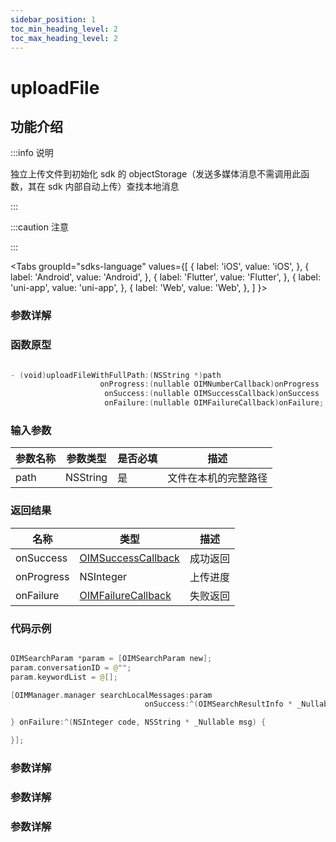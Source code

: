 ```yaml
---
sidebar_position: 1
toc_min_heading_level: 2
toc_max_heading_level: 2
---
```


# uploadFile

## 功能介绍

:::info 说明

独立上传文件到初始化 sdk 的 objectStorage（发送多媒体消息不需调用此函数，其在 sdk 内部自动上传）查找本地消息

:::

:::caution 注意

:::

<Tabs
groupId="sdks-language"
values={[
{ label: 'iOS', value: 'iOS', },
{ label: 'Android', value: 'Android', },
{ label: 'Flutter', value: 'Flutter', },
{ label: 'uni-app', value: 'uni-app', },
{ label: 'Web', value: 'Web', },
]
}>

<TabItem value="Flutter">

### 参数详解

</TabItem>

<TabItem value="iOS">

### 函数原型

```swift showLineNumbers

- (void)uploadFileWithFullPath:(NSString *)path
                    onProgress:(nullable OIMNumberCallback)onProgress
                     onSuccess:(nullable OIMSuccessCallback)onSuccess
                     onFailure:(nullable OIMFailureCallback)onFailure;

```

### 输入参数

| 参数名称 | 参数类型 | 是否必填 | 描述                 |
| -------- | -------- | -------- | -------------------- |
| path     | NSString | 是       | 文件在本机的完整路径 |

### 返回结果

| 名称       | 类型                                                   | 描述     |
| ---------- | ------------------------------------------------------ | -------- |
| onSuccess  | [OIMSuccessCallback](docs/sdks/Callback/onSuccess.mdx) | 成功返回 |
| onProgress | NSInteger                                              | 上传进度 |
| onFailure  | [OIMFailureCallback](docs/sdks/Callback/onError.mdx)   | 失败返回 |

### 代码示例

```swift showLineNumbers

OIMSearchParam *param = [OIMSearchParam new];
param.conversationID = @"";
param.keywordList = @[];

[OIMManager.manager searchLocalMessages:param
                              onSuccess:^(OIMSearchResultInfo * _Nullable result) {

} onFailure:^(NSInteger code, NSString * _Nullable msg) {

}];

```

</TabItem>

<TabItem value="Android">

### 参数详解

</TabItem>

<TabItem value="Web">

### 参数详解

</TabItem>

<TabItem value="uni-app">

### 参数详解

</TabItem>

</Tabs>
